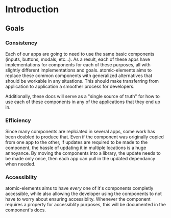 
<Meta title="Introduction" />

# Introduction

## Goals

### Consistency

Each of our apps are going to need to use the same basic components (inputs, buttons, modals, etc...).
As a result, each of these apps have implementations for components for each of these purposes, all
with slightly different implementations and goals. atomic-elements aims to replace these common components with generalized alternatives that should
be workable in any situations. This should make transferring from application to application a smoother
process for developers.

Additionally, these docs will serve as a "single source of truth" for how to use each of these components
in any of the applications that they end up in.

### Efficiency

Since many components are replciated in several apps, some work has been doubled to produce that. Even if
the component was originally copied from one app to the other, if updates are required to be made
to the component, the hassle of updating it in multiple locations is a huge annoyance. By moving the
components into a library, the update needs to be made only once, then each app can pull in the
updated dependancy when needed.

### Accessiblity

atomic-elements aims to have _every_ one of it's components completly accessible, while also allowing
the developer using the components to not have to worry about ensuring accessiblity. Whenever the
component requires a property for accessiblity purposes, this will be documented in the component's docs.
